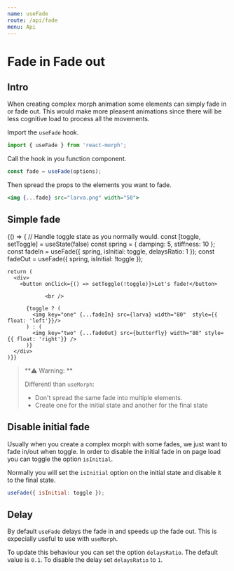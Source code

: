 ```yaml
---
name: useFade
route: /api/fade
menu: Api
---
```



# Fade in Fade out

## Intro

When creating complex morph animation some elements can simply fade in or fade out.
This would make more pleasent animations since there will be less cognitive load to
process all the movements.

Import the `useFade` hook.

```js
import { useFade } from 'react-morph';
```

Call the hook in you function component.

```js
const fade = useFade(options);
```

Then spread the props to the elements you want to fade.

```jsx
<img {...fade} src="larva.png" width="50">
```

## Simple fade

<Playground>
  {() => {
	  // Handle toggle state as you normally would.
	  const [toggle, setToggle] = useState(false)
		const spring = { damping: 5, stiffness: 10 };
    const fadeIn = useFade({ spring, isInitial: toggle, delaysRatio: 1 });
    const fadeOut = useFade({ spring, isInitial: !toggle });

    return (
      <div>
        <button onClick={() => setToggle(!toggle)}>Let's fade!</button>

    			<br />

          {toggle ? (
            <img key="one" {...fadeIn} src={larva} width="80"  style={{ float: 'left'}}/>
          ) : (
            <img key="two" {...fadeOut} src={butterfly} width="80" style={{ float: 'right'}} />
          )}
      </div>
    )}}

</Playground>

> **⚠️ Warning: **
>
> Differentl than `useMorph`:
>
> - Don't spread the same fade into multiple elements.
> - Create one for the initial state and another for the final state

## Disable initial fade

Usually when you create a complex morph with some fades, we just want to fade in/out when toggle.
In order to disable the initial fade in on page load you can toggle the option `isInitial`.

Normally you will set the `isInitial` option on the initial state and disable it to the final state.

```js
useFade({ isInitial: toggle });
```

## Delay

By default `useFade` delays the fade in and speeds up the fade out.
This is expecially useful to use with `useMorph`.

To update this behaviour you can set the option `delaysRatio`.
The default value is `0.1`. To disable the delay set `delaysRatio` to `1`.
